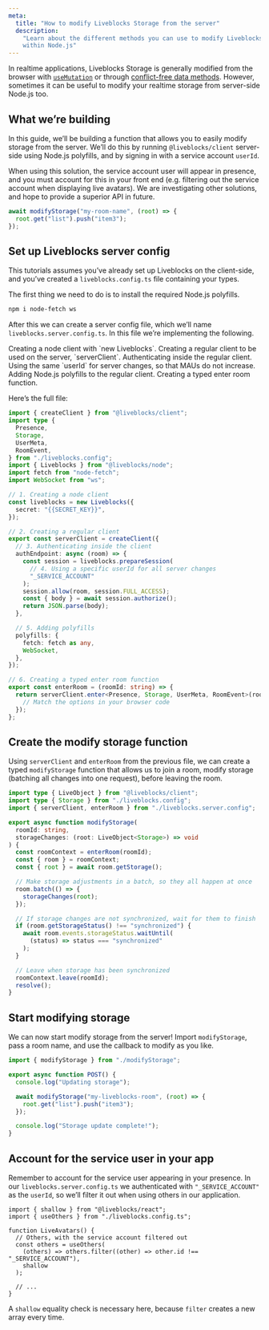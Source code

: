 ```yaml
---
meta:
  title: "How to modify Liveblocks Storage from the server"
  description:
    "Learn about the different methods you can use to modify Liveblocks Storage
    within Node.js"
---
```


In realtime applications, Liveblocks Storage is generally modified from the
browser with [`useMutation`](/docs/api-reference/liveblocks-react#useMutation)
or through
[conflict-free data methods](/docs/api-reference/liveblocks-client#Storage).
However, sometimes it can be useful to modify your realtime storage from
server-side Node.js too.

## What we’re building

In this guide, we’ll be building a function that allows you to easily modify
storage from the server. We’ll do this by running `@liveblocks/client`
server-side using Node.js polyfills, and by signing in with a service account
`userId`.

<Banner title="This solution has caveats" type="warning">

When using this solution, the service account user will appear in presence, and
you must account for this in your front end (e.g. filtering out the service
account when displaying live avatars). We are investigating other solutions, and
hope to provide a superior API in future.

</Banner>

```ts
await modifyStorage("my-room-name", (root) => {
  root.get("list").push("item3");
});
```

## Set up Liveblocks server config

<Banner title="Liveblocks already set up">

This tutorials assumes you’ve already set up Liveblocks on the client-side, and
you’ve created a `liveblocks.config.ts` file containing your types.

</Banner>

The first thing we need to do is to install the required Node.js polyfills.

```bash
npm i node-fetch ws
```

After this we can create a server config file, which we’ll name
`liveblocks.server.config.ts`. In this file we’re implementing the following.

<Steps>
  <StepCompact>Creating a node client with `new Liveblocks`.</StepCompact>
  <StepCompact>
    Creating a regular client to be used on the server, `serverClient`.
  </StepCompact>
  <StepCompact>Authenticating inside the regular client.</StepCompact>
  <StepCompact>
    Using the same `userId` for server changes, so that MAUs do not increase.
  </StepCompact>
  <StepCompact>Adding Node.js polyfills to the regular client.</StepCompact>
  <StepCompact lastStep>Creating a typed enter room function.</StepCompact>
</Steps>

Here’s the full file:

```ts file="liveblocks.server.config.ts"
import { createClient } from "@liveblocks/client";
import type {
  Presence,
  Storage,
  UserMeta,
  RoomEvent,
} from "./liveblocks.config";
import { Liveblocks } from "@liveblocks/node";
import fetch from "node-fetch";
import WebSocket from "ws";

// 1. Creating a node client
const liveblocks = new Liveblocks({
  secret: "{{SECRET_KEY}}",
});

// 2. Creating a regular client
export const serverClient = createClient({
  // 3. Authenticating inside the client
  authEndpoint: async (room) => {
    const session = liveblocks.prepareSession(
      // 4. Using a specific userId for all server changes
      "_SERVICE_ACCOUNT"
    );
    session.allow(room, session.FULL_ACCESS);
    const { body } = await session.authorize();
    return JSON.parse(body);
  },

  // 5. Adding polyfills
  polyfills: {
    fetch: fetch as any,
    WebSocket,
  },
});

// 6. Creating a typed enter room function
export const enterRoom = (roomId: string) => {
  return serverClient.enter<Presence, Storage, UserMeta, RoomEvent>(roomId, {
    // Match the options in your browser code
  });
};
```

## Create the modify storage function

Using `serverClient` and `enterRoom` from the previous file, we can create a
typed `modifyStorage` function that allows us to join a room, modify storage
(batching all changes into one request), before leaving the room.

```ts
import type { LiveObject } from "@liveblocks/client";
import type { Storage } from "./liveblocks.config";
import { serverClient, enterRoom } from "./liveblocks.server.config";

export async function modifyStorage(
  roomId: string,
  storageChanges: (root: LiveObject<Storage>) => void
) {
  const roomContext = enterRoom(roomId);
  const { room } = roomContext;
  const { root } = await room.getStorage();

  // Make storage adjustments in a batch, so they all happen at once
  room.batch(() => {
    storageChanges(root);
  });

  // If storage changes are not synchronized, wait for them to finish
  if (room.getStorageStatus() !== "synchronized") {
    await room.events.storageStatus.waitUntil(
      (status) => status === "synchronized"
    );
  }

  // Leave when storage has been synchronized
  roomContext.leave(roomId);
  resolve();
}
```

## Start modifying storage

We can now start modify storage from the server! Import `modifyStorage`, pass a
room name, and use the callback to modify as you like.

```ts file="route.ts" highlight="6-8"
import { modifyStorage } from "./modifyStorage";

export async function POST() {
  console.log("Updating storage");

  await modifyStorage("my-liveblocks-room", (root) => {
    root.get("list").push("item3");
  });

  console.log("Storage update complete!");
}
```

## Account for the service user in your app

Remember to account for the service user appearing in your presence. In our
`liveblocks.server.config.ts` we authenticated with `"_SERVICE_ACCOUNT"` as the
`userId`, so we’ll filter it out when using others in our application.

```tsx
import { shallow } from "@liveblocks/react";
import { useOthers } from "./liveblocks.config.ts";

function LiveAvatars() {
  // Others, with the service account filtered out
  const others = useOthers(
    (others) => others.filter((other) => other.id !== "_SERVICE_ACCOUNT"),
    shallow
  );

  // ...
}
```

A `shallow` equality check is necessary here, because `filter` creates a new
array every time.
